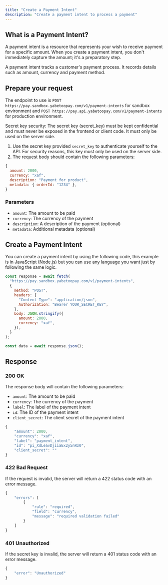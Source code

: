 ```yaml
---
title: "Create a Payment Intent"
description: "Create a payment intent to process a payment"
---
```


## What is a Payment Intent?

A payment intent is a resource that represents your wish to receive payment for a specific amount. When you create a payment intent, you don't immediately capture the amount; it's a preparatory step.

A payment intent tracks a customer's payment process. It records details such as amount, currency and payment method.

## Prepare your request

The endpoint to use is `POST https://pay.sandbox.yabetoopay.com/v1/payment-intents` for sandbox environment and `POST https://pay.api.yabetoopay.com/v1/payment-intents` for production environment.

<Note>
  Secret key security: The secret key (secret_key) must be kept confidential and
  must never be exposed in the frontend or client code. It must only be used on
  the server side.
</Note>

1. Use the secret key provided `secret_key` to authenticate yourself to the API. For security reasons, this key must only be used on the server side.
2. The request body should contain the following parameters:

```javascript
{
  amount: 2000,
  currency: "xaf",
  description: "Payment for product",
  metadata: { orderId: "1234" },
}
```

### Parameters

- `amount`: The amount to be paid
- `currency`: The currency of the payment
- `description`: A description of the payment (optional)
- `metadata`: Additional metadata (optional)

## Create a Payment Intent

You can create a payment intent by using the following code, this example is in JavaScript (Node.js) but you can use any language you want just by following the same logic.

```javascript
const response = await fetch(
  "https://pay.sandbox.yabetoopay.com/v1/payment-intents",
  {
    method: "POST",
    headers: {
      "Content-Type": "application/json",
      Authorization: "Bearer YOUR_SECRET_KEY",
    },
    body: JSON.stringify({
      amount: 2000,
      currency: "xaf",
    }),
  }
);

const data = await response.json();
```

## Response

### 200 OK

The response body will contain the following parameters:

- `amount`: The amount to be paid
- `currency`: The currency of the payment
- `label`: The label of the payment intent
- `id`: The ID of the payment intent
- `client_secret`: The client secret of the payment intent

```javascript
{
    "amount": 2000,
    "currency": "xaf",
    "label": "payment_intent",
    "id": "pi_XdLeavDjiiaEx2y5nRz0",
    "client_secret": ""
}
```

### 422 Bad Request

If the request is invalid, the server will return a 422 status code with an error message.

```javascript
{
    "errors": [
        {
            "rule": "required",
            "field": "currency",
            "message": "required validation failed"
        }
    ]
}
```

### 401 Unauthorized

If the secret key is invalid, the server will return a 401 status code with an error message.

```javascript
{
    "error": "Unauthorized"
}
```
